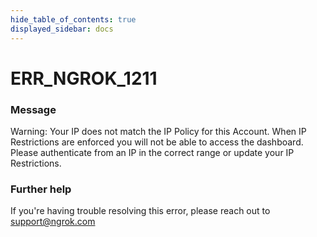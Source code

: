 ```yaml
---
hide_table_of_contents: true
displayed_sidebar: docs
---
```



# ERR_NGROK_1211

### Message
Warning: Your IP does not match the IP Policy for this Account. When IP Restrictions are enforced you will not be able to access the dashboard.  Please authenticate from an IP in the correct range or update your IP Restrictions.

<ErrorDetails error='err_ngrok_1211' />


### Further help
If you're having trouble resolving this error, please reach out to [support@ngrok.com](mailto:support@ngrok.com?subject=Help%20with%20ERR_NGROK_1211)

